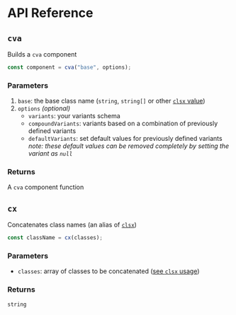 # API Reference

## `cva`

Builds a `cva` component

```ts
const component = cva("base", options);
```

### Parameters

1. `base`: the base class name (`string`, `string[]` or other [`clsx` value](https://github.com/lukeed/clsx#input))
1. `options` _(optional)_
   - `variants`: your variants schema
   - `compoundVariants`: variants based on a combination of previously defined variants
   - `defaultVariants`: set default values for previously defined variants  
     _note: these default values can be removed completely by setting the variant as `null`_

### Returns

A `cva` component function

## `cx`

Concatenates class names (an alias of [`clsx`](https://github.com/lukeed/clsx))

```ts
const className = cx(classes);
```

### Parameters

- `classes`: array of classes to be concatenated ([see `clsx` usage](https://github.com/lukeed/clsx#input))

### Returns

`string`
